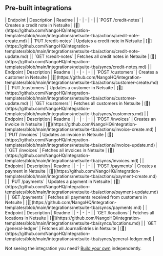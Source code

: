 
## Pre-built integrations

<AccordionGroup>


<Accordion title="Credit Notes">
| Endpoint | Description | Readme |
| - | - | - |
| `POST /credit-notes` | Creates a credit note in Netsuite | [🔗](https://github.com/NangoHQ/integration-templates/blob/main/integrations/netsuite-tba/actions/credit-note-create.md) |
| `PUT /credit-notes` | Updates a credit note in Netsuite | [🔗](https://github.com/NangoHQ/integration-templates/blob/main/integrations/netsuite-tba/actions/credit-note-update.md) |
| `GET /credit-notes` | Fetches all credit notes in Netsuite | [🔗](https://github.com/NangoHQ/integration-templates/blob/main/integrations/netsuite-tba/syncs/credit-notes.md) |
</Accordion>


<Accordion title="Customers">
| Endpoint | Description | Readme |
| - | - | - |
| `POST /customers` | Creates a customer in Netsuite | [🔗](https://github.com/NangoHQ/integration-templates/blob/main/integrations/netsuite-tba/actions/customer-create.md) |
| `PUT /customers` | Updates a customer in Netsuite | [🔗](https://github.com/NangoHQ/integration-templates/blob/main/integrations/netsuite-tba/actions/customer-update.md) |
| `GET /customers` | Fetches all customers in Netsuite | [🔗](https://github.com/NangoHQ/integration-templates/blob/main/integrations/netsuite-tba/syncs/customers.md) |
</Accordion>


<Accordion title="Invoices">
| Endpoint | Description | Readme |
| - | - | - |
| `POST /invoices` | Creates an invoice in Netsuite | [🔗](https://github.com/NangoHQ/integration-templates/blob/main/integrations/netsuite-tba/actions/invoice-create.md) |
| `PUT /invoices` | Updates an invoice in Netsuite | [🔗](https://github.com/NangoHQ/integration-templates/blob/main/integrations/netsuite-tba/actions/invoice-update.md) |
| `GET /invoices` | Fetches all invoices in Netsuite | [🔗](https://github.com/NangoHQ/integration-templates/blob/main/integrations/netsuite-tba/syncs/invoices.md) |
</Accordion>


<Accordion title="Payments">
| Endpoint | Description | Readme |
| - | - | - |
| `POST /payments` | Creates a payment in Netsuite | [🔗](https://github.com/NangoHQ/integration-templates/blob/main/integrations/netsuite-tba/actions/payment-create.md) |
| `PUT /payments` | Updates a payment in Netsuite | [🔗](https://github.com/NangoHQ/integration-templates/blob/main/integrations/netsuite-tba/actions/payment-update.md) |
| `GET /payments` | Fetches all payments received from customers in Netsuite | [🔗](https://github.com/NangoHQ/integration-templates/blob/main/integrations/netsuite-tba/syncs/payments.md) |
</Accordion>


<Accordion title="Others">
| Endpoint | Description | Readme |
| - | - | - |
| `GET /locations` | Fetches all locations in Netsuite | [🔗](https://github.com/NangoHQ/integration-templates/blob/main/integrations/netsuite-tba/syncs/locations.md) |
| `GET /general-ledger` | Fetches all JournalEntries in Netsuite | [🔗](https://github.com/NangoHQ/integration-templates/blob/main/integrations/netsuite-tba/syncs/general-ledger.md) |
</Accordion>

</AccordionGroup>

<Tip>Not seeing the integration you need? [Build your own](https://docs.nango.dev/guides/custom-integrations/overview) independently.</Tip>
